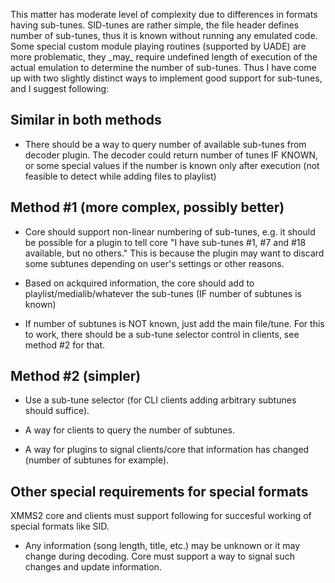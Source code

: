 This matter has moderate level of complexity due to differences in formats having sub-tunes. SID-tunes are rather simple, the file header defines number of sub-tunes, thus it is known without running any emulated code. Some special custom module playing routines (supported by UADE) are more problematic, they _may_ require undefined length of execution of the actual emulation to determine the number of sub-tunes. Thus I have come up with two slightly distinct ways to implement good support for sub-tunes, and I suggest following:

== Similar in both methods ==

* There should be a way to query number of available sub-tunes from decoder plugin. The decoder could return number of tunes IF KNOWN, or some special values if the number is known only after execution (not feasible to detect while adding files to playlist)

== Method #1 (more complex, possibly better) ==

* Core should support non-linear numbering of sub-tunes, e.g. it should be possible for a plugin to tell core "I have sub-tunes #1, #7 and #18 available, but no others." This is because the plugin may want to discard some subtunes depending on user's settings or other reasons.

* Based on ackquired information, the core should add to playlist/medialib/whatever the sub-tunes (IF number of subtunes is known)

* If number of subtunes is NOT known, just add the main file/tune. For this to work, there should be a sub-tune selector control in clients, see method #2 for that.

== Method #2 (simpler) ==

* Use a sub-tune selector (for CLI clients adding arbitrary subtunes should suffice).

* A way for clients to query the number of subtunes.

* A way for plugins to signal clients/core that information has changed (number of subtunes for example).


== Other special requirements for special formats ==

XMMS2 core and clients must support following for succesful working of special formats like SID.

* Any information (song length, title, etc.) may be unknown or it may change during decoding. Core must support a way to signal such changes and update information.